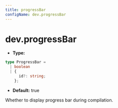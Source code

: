 ```yaml
---
title: progressBar
configName: dev.progressBar
---
```


# dev.progressBar

- **Type:**

```ts
type ProgressBar =
  | boolean
  | {
      id?: string;
    };
```

- **Default:** true

Whether to display progress bar during compilation.


<RsbuildConfig />
